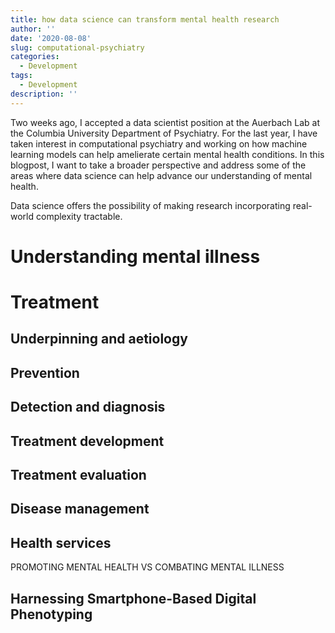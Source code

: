 ```yaml
---
title: how data science can transform mental health research
author: ''
date: '2020-08-08'
slug: computational-psychiatry
categories:
  - Development
tags:
  - Development
description: ''
---
```


Two weeks ago, I accepted a data scientist position at the Auerbach Lab at the Columbia University Department of Psychiatry. For the last year, I have taken interest in computational psychiatry and working on how machine learning models can help amelierate certain mental health conditions. In this blogpost, I want to take a broader perspective and address some of the areas where data science can help advance our understanding of mental health.


Data science offers the possibility of making research incorporating real-world complexity tractable.

# Understanding mental illness


# Treatment




## Underpinning and aetiology


## Prevention

## Detection and diagnosis

## Treatment development

## Treatment evaluation

## Disease management

## Health services



PROMOTING MENTAL HEALTH VS COMBATING MENTAL ILLNESS


## Harnessing Smartphone-Based Digital Phenotyping










